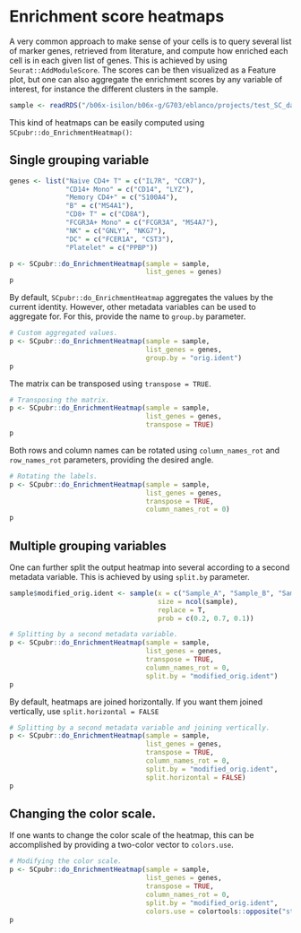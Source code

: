 # Enrichment score heatmaps

A very common approach to make sense of your cells is to query several list of marker genes, retrieved from literature, and compute how enriched each cell is in each given list of genes. This is achieved by using `Seurat::AddModuleScore`. The scores can be then visualized as a Feature plot, but one can also aggregate the enrichment scores by any variable of interest, for instance the different clusters in the sample.

```r
sample <- readRDS("/b06x-isilon/b06x-g/G703/eblanco/projects/test_SC_datasets/sc_dataset.rds")
```

This kind of heatmaps can be easily computed using `SCpubr::do_EnrichmentHeatmap()`:

## Single grouping variable

```r
genes <- list("Naive CD4+ T" = c("IL7R", "CCR7"),
              "CD14+ Mono" = c("CD14", "LYZ"),
              "Memory CD4+" = c("S100A4"),
              "B" = c("MS4A1"),
              "CD8+ T" = c("CD8A"),
              "FCGR3A+ Mono" = c("FCGR3A", "MS4A7"),
              "NK" = c("GNLY", "NKG7"),
              "DC" = c("FCER1A", "CST3"),
              "Platelet" = c("PPBP"))

p <- SCpubr::do_EnrichmentHeatmap(sample = sample,
                                  list_genes = genes)
p
```
By default, `SCpubr::do_EnrichmentHeatmap` aggregates the values by the current identity. However, other metadata variables can be used to aggregate for. For this, provide the name to `group.by` parameter.

```r
# Custom aggregated values.
p <- SCpubr::do_EnrichmentHeatmap(sample = sample,
                                  list_genes = genes,
                                  group.by = "orig.ident")
p
```

The matrix can be transposed using `transpose = TRUE`.

```r
# Transposing the matrix.
p <- SCpubr::do_EnrichmentHeatmap(sample = sample,
                                  list_genes = genes,
                                  transpose = TRUE)
p
```


Both rows and column names can be rotated using `column_names_rot`  and `row_names_rot` parameters, providing the desired angle.

```r
# Rotating the labels.
p <- SCpubr::do_EnrichmentHeatmap(sample = sample,
                                  list_genes = genes,
                                  transpose = TRUE,
                                  column_names_rot = 0)
p
```

## Multiple grouping variables
One can further split the output heatmap into several according to a second metadata variable. This is achieved by using `split.by` parameter.

```r
sample$modified_orig.ident <- sample(x = c("Sample_A", "Sample_B", "Sample_C"), 
                                     size = ncol(sample), 
                                     replace = T, 
                                     prob = c(0.2, 0.7, 0.1))

# Splitting by a second metadata variable.
p <- SCpubr::do_EnrichmentHeatmap(sample = sample,
                                  list_genes = genes,
                                  transpose = TRUE,
                                  column_names_rot = 0,
                                  split.by = "modified_orig.ident")
p
```


By default, heatmaps are joined horizontally. If you want them joined vertically, use `split.horizontal = FALSE`

```r
# Splitting by a second metadata variable and joining vertically.
p <- SCpubr::do_EnrichmentHeatmap(sample = sample,
                                  list_genes = genes,
                                  transpose = TRUE,
                                  column_names_rot = 0,
                                  split.by = "modified_orig.ident",
                                  split.horizontal = FALSE)
p
```

## Changing the color scale.

If one wants to change the color scale of the heatmap, this can be accomplished by providing a two-color vector to `colors.use`. 

```r
# Modifying the color scale.
p <- SCpubr::do_EnrichmentHeatmap(sample = sample,
                                  list_genes = genes,
                                  transpose = TRUE,
                                  column_names_rot = 0,
                                  split.by = "modified_orig.ident",
                                  colors.use = colortools::opposite("steelblue", plot = F))
p
```

